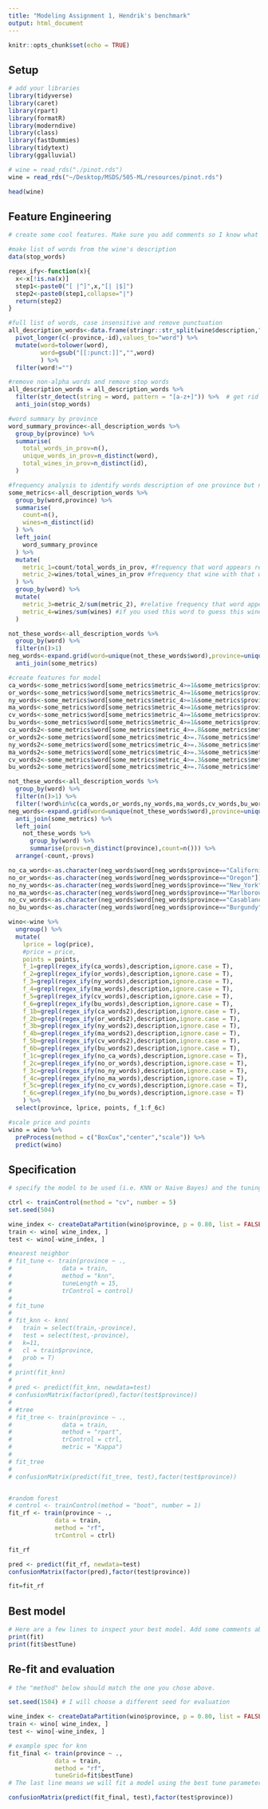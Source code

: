 ```yaml
---
title: "Modeling Assignment 1, Hendrik's benchmark"
output: html_document
---
```


```r
knitr::opts_chunk$set(echo = TRUE)
```

## Setup

```r
# add your libraries
library(tidyverse)
library(caret)
library(rpart)
library(formatR)
library(moderndive)
library(class)
library(fastDummies)
library(tidytext)
library(ggalluvial)

# wine = read_rds("./pinot.rds") 
wine = read_rds("~/Desktop/MSDS/505-ML/resources/pinot.rds")

head(wine)
```


## Feature Engineering

```r
# create some cool features. Make sure you add comments so I know what you are trying to accomplish!

#make list of words from the wine's description
data(stop_words)

regex_ify<-function(x){
  x<-x[!is.na(x)]
  step1<-paste0("[ |^]",x,"[| |$]")
  step2<-paste0(step1,collapse="|")
  return(step2)
}

#full list of words, case insensitive and remove punctuation
all_description_words<-data.frame(stringr::str_split(wine$description," ",simplify=T),province=wine$province,id=wine$id) %>% 
  pivot_longer(c(-province,-id),values_to="word") %>% 
  mutate(word=tolower(word),
         word=gsub("[[:punct:]]","",word)
         ) %>% 
  filter(word!="")

#remove non-alpha words and remove stop words
all_description_words = all_description_words %>%
  filter(str_detect(string = word, pattern = "[a-z+]")) %>%  # get rid weird non alphas
  anti_join(stop_words)

#word summary by province
word_summary_province<-all_description_words %>% 
  group_by(province) %>% 
  summarise(
    total_words_in_prov=n(),
    unique_words_in_prov=n_distinct(word),
    total_wines_in_prov=n_distinct(id),
  )

#frequency analysis to identify words description of one province but not others
some_metrics<-all_description_words %>% 
  group_by(word,province) %>% 
  summarise(
    count=n(),
    wines=n_distinct(id)
  ) %>% 
  left_join(
    word_summary_province
  ) %>% 
  mutate(
    metric_1=count/total_words_in_prov, #frequency that word appears relative to all words in province
    metric_2=wines/total_wines_in_prov #frequency that wine with that word appear relative to all wines in province
  ) %>% 
  group_by(word) %>% 
  mutate(
    metric_3=metric_2/sum(metric_2), #relative frequency that word appears in province relative to other provinces
    metric_4=wines/sum(wines) #if you used this word to guess this wine's province how often would you be right
  )

not_these_words<-all_description_words %>% 
  group_by(word) %>% 
  filter(n()>1)
neg_words<-expand.grid(word=unique(not_these_words$word),province=unique(not_these_words$province)) %>% 
  anti_join(some_metrics)

#create features for model
ca_words<-some_metrics$word[some_metrics$metric_4>=1&some_metrics$province=="California"&some_metrics$wines>=1][1:2500]
or_words<-some_metrics$word[some_metrics$metric_4>=1&some_metrics$province=="Oregon"&some_metrics$wines>=1][1:2500]
ny_words<-some_metrics$word[some_metrics$metric_4>=1&some_metrics$province=="New_York"&some_metrics$wines>=1]
ma_words<-some_metrics$word[some_metrics$metric_4>=1&some_metrics$province=="Marlborough"&some_metrics$wines>=1]
cv_words<-some_metrics$word[some_metrics$metric_4>=1&some_metrics$province=="Casablanca_Valley"&some_metrics$wines>=1]
bu_words<-some_metrics$word[some_metrics$metric_4>=1&some_metrics$province=="Burgundy"&some_metrics$wines>=1]
ca_words2<-some_metrics$word[some_metrics$metric_4>=.8&some_metrics$metric_4<1&some_metrics$province=="California"&some_metrics$wines>=1]
or_words2<-some_metrics$word[some_metrics$metric_4>=.7&some_metrics$metric_4<1&some_metrics$province=="Oregon"&some_metrics$wines>=1]
ny_words2<-some_metrics$word[some_metrics$metric_4>=.3&some_metrics$metric_4<1&some_metrics$province=="New_York"&some_metrics$wines>=1]
ma_words2<-some_metrics$word[some_metrics$metric_4>=.3&some_metrics$metric_4<1&some_metrics$province=="Marlborough"&some_metrics$wines>=1]
cv_words2<-some_metrics$word[some_metrics$metric_4>=.3&some_metrics$metric_4<1&some_metrics$province=="Casablanca_Valley"&some_metrics$wines>=1]
bu_words2<-some_metrics$word[some_metrics$metric_4>=.7&some_metrics$metric_4<1&some_metrics$province=="Burgundy"&some_metrics$wines>=1]

not_these_words<-all_description_words %>% 
  group_by(word) %>% 
  filter(n()>1) %>% 
  filter(!word%in%c(ca_words,or_words,ny_words,ma_words,cv_words,bu_words))
neg_words<-expand.grid(word=unique(not_these_words$word),province=unique(not_these_words$province)) %>% 
  anti_join(some_metrics) %>% 
  left_join(
    not_these_words %>% 
      group_by(word) %>% 
      summarise(provs=n_distinct(province),count=n())) %>% 
  arrange(-count,-provs)

no_ca_words<-as.character(neg_words$word[neg_words$province=="California"])[1:2500]
no_or_words<-as.character(neg_words$word[neg_words$province=="Oregon"])[1:2500]
no_ny_words<-as.character(neg_words$word[neg_words$province=="New_York"])[1:2500]
no_ma_words<-as.character(neg_words$word[neg_words$province=="Marlborough"])[1:2500]
no_cv_words<-as.character(neg_words$word[neg_words$province=="Casablanca_Valley"])[1:2500]
no_bu_words<-as.character(neg_words$word[neg_words$province=="Burgundy"])[1:2500]

wino<-wine %>% 
  ungroup() %>% 
  mutate(
    lprice = log(price),
    #price = price,
    points = points,
    f_1=grepl(regex_ify(ca_words),description,ignore.case = T),
    f_2=grepl(regex_ify(or_words),description,ignore.case = T),
    f_3=grepl(regex_ify(ny_words),description,ignore.case = T),
    f_4=grepl(regex_ify(ma_words),description,ignore.case = T),
    f_5=grepl(regex_ify(cv_words),description,ignore.case = T),
    f_6=grepl(regex_ify(bu_words),description,ignore.case = T),
    f_1b=grepl(regex_ify(ca_words2),description,ignore.case = T),
    f_2b=grepl(regex_ify(or_words2),description,ignore.case = T),
    f_3b=grepl(regex_ify(ny_words2),description,ignore.case = T),
    f_4b=grepl(regex_ify(ma_words2),description,ignore.case = T),
    f_5b=grepl(regex_ify(cv_words2),description,ignore.case = T),
    f_6b=grepl(regex_ify(bu_words2),description,ignore.case = T),
    f_1c=grepl(regex_ify(no_ca_words),description,ignore.case = T),
    f_2c=grepl(regex_ify(no_or_words),description,ignore.case = T),
    f_3c=grepl(regex_ify(no_ny_words),description,ignore.case = T),
    f_4c=grepl(regex_ify(no_ma_words),description,ignore.case = T),
    f_5c=grepl(regex_ify(no_cv_words),description,ignore.case = T),
    f_6c=grepl(regex_ify(no_bu_words),description,ignore.case = T)
    ) %>% 
  select(province, lprice, points, f_1:f_6c)

#scale price and points 
wino = wino %>% 
  preProcess(method = c("BoxCox","center","scale")) %>% 
  predict(wino)


```


## Specification

```r
# specify the model to be used (i.e. KNN or Naive Bayes) and the tuning parameters used

ctrl <- trainControl(method = "cv", number = 5)
set.seed(504) 

wine_index <- createDataPartition(wino$province, p = 0.80, list = FALSE)
train <- wino[ wine_index, ]
test <- wino[-wine_index, ]

#nearest neighbor
# fit_tune <- train(province ~ .,
#              data = train, 
#              method = "knn",
#              tuneLength = 15,
#              trControl = control)
# 
# fit_tune
# 
# fit_knn <- knn(
#   train = select(train,-province), 
#   test = select(test,-province), 
#   k=11, 
#   cl = train$province, 
#   prob = T)
# 
# print(fit_knn)
# 
# pred <- predict(fit_knn, newdata=test)
# confusionMatrix(factor(pred),factor(test$province))
# 
# #tree
# fit_tree <- train(province ~ .,
#              data = train, 
#              method = "rpart",
#              trControl = ctrl,
#              metric = "Kappa")
# 
# fit_tree
# 
# confusionMatrix(predict(fit_tree, test),factor(test$province))


#random forest
# control <- trainControl(method = "boot", number = 1)
fit_rf <- train(province ~ .,
             data = train,
             method = "rf",
             trControl = ctrl)

fit_rf

pred <- predict(fit_rf, newdata=test)
confusionMatrix(factor(pred),factor(test$province))

fit=fit_rf


```


## Best model

```r
# Here are a few lines to inspect your best model. Add some comments about optimal hyperparameters.
print(fit)
print(fit$bestTune)
```


## Re-fit and evaluation

```r
# the "method" below should match the one you chose above. 

set.seed(1504) # I will choose a different seed for evaluation

wine_index <- createDataPartition(wino$province, p = 0.80, list = FALSE)
train <- wino[ wine_index, ]
test <- wino[-wine_index, ]

# example spec for knn
fit_final <- train(province ~ .,
             data = train, 
             method = "rf",
             tuneGrid=fit$bestTune) 
# The last line means we will fit a model using the best tune parameters your CV found above.

confusionMatrix(predict(fit_final, test),factor(test$province))
```

